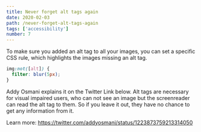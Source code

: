 ---
title: Never forget alt tags again
date: 2020-02-03
path: /never-forget-alt-tags-again
tags: ['accessibility']
number: 7
---

To make sure you added an alt tag to all your images, you can set a specific CSS
rule, which highlights the images missing an alt tag.

```css
img:not([alt]) {
  filter: blur(5px);
}
```

Addy Osmani explains it on the Twitter Link below. Alt tags are necessary for
visual impaired users, who can not see an image but the screenreader can read
the alt tag to them. So if you leave it out, they have no chance to get any
information from it.

Learn more: https://twitter.com/addyosmani/status/1223873759213314050
